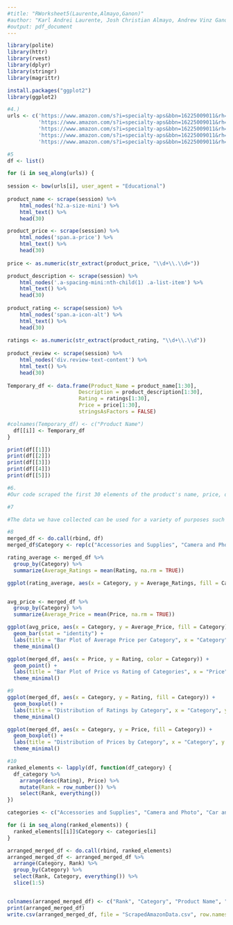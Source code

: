 ```yaml
---
#title: "RWorksheet5(Laurente,Almayo,Ganon)"
#author: "Karl Andrei Laurente, Josh Christian Almayo, Andrew Vinz Ganon
#output: pdf_document
---
```


```r
library(polite)
library(httr)
library(rvest)
library(dplyr)
library(stringr)
library(magrittr)

install.packages("ggplot2")
library(ggplot2)
```

```r
#4.) 
urls <- c('https://www.amazon.com/s?i=specialty-aps&bbn=16225009011&rh=n%3A%2116225009011%2Cn%3A281407&ref=nav_em__nav_desktop_sa_intl_accessories_and_supplies_0_2_5_2', 
          'https://www.amazon.com/s?i=specialty-aps&bbn=16225009011&rh=n%3A%2116225009011%2Cn%3A502394&ref=nav_em__nav_desktop_sa_intl_camera_and_photo_0_2_5_3',
          'https://www.amazon.com/s?i=specialty-aps&bbn=16225009011&rh=n%3A%2116225009011%2Cn%3A3248684011&ref=nav_em__nav_desktop_sa_intl_car_and_vehicle_electronics_0_2_5_4',
          'https://www.amazon.com/s?i=specialty-aps&bbn=16225009011&rh=n%3A%2116225009011%2Cn%3A2811119011&ref=nav_em__nav_desktop_sa_intl_cell_phones_and_accessories_0_2_5_5',
          'https://www.amazon.com/s?i=specialty-aps&bbn=16225009011&rh=n%3A%2116225009011%2Cn%3A541966&ref=nav_em__nav_desktop_sa_intl_computers_and_accessories_0_2_5_6')
```


```r
#5
df <- list()

for (i in seq_along(urls)) {
  
session <- bow(urls[i], user_agent = "Educational")
  
product_name <- scrape(session) %>%
    html_nodes('h2.a-size-mini') %>% 
    html_text() %>%
    head(30) 

product_price <- scrape(session) %>%
    html_nodes('span.a-price') %>% 
    html_text() %>%
    head(30) 
  
price <- as.numeric(str_extract(product_price, "\\d+\\.\\d+"))

product_description <- scrape(session) %>%
    html_nodes('.a-spacing-mini:nth-child(1) .a-list-item') %>% 
    html_text() %>%
    head(30) 
  
product_rating <- scrape(session) %>%
    html_nodes('span.a-icon-alt') %>% 
    html_text() %>%
    head(30)  
  
ratings <- as.numeric(str_extract(product_rating, "\\d+\\.\\d"))
  
product_review <- scrape(session) %>%
    html_nodes('div.review-text-content') %>% 
    html_text() %>%
    head(30)  
  
Temporary_df <- data.frame(Product_Name = product_name[1:30],
                       Description = product_description[1:30],
                       Rating = ratings[1:30],
                       Price = price[1:30],
                       stringsAsFactors = FALSE)

#colnames(Temporary_df) <- c("Product Name")
  df[[i]] <- Temporary_df
}

print(df[[1]])
print(df[[2]])
print(df[[3]])
print(df[[4]])
print(df[[5]])
```

```r
#6. 
#Our code scraped the first 30 elements of the product's name, price, description, ratings and reviews. There are a total of 5 categories and each containing 30 products so the product equal all in all 150 products. 
```

```r
#7

#The data we have collected can be used for a variety of purposes such as determining the top 30 products that appears when selecting a certain category. We can also determine the product's name, price, ratings, description, and reviews which can totally save a shopper's time by scrolling through each one. 
```

```r
#8
merged_df <- do.call(rbind, df)
merged_df$Category <- rep(c("Accessories and Supplies", "Camera and Photo", "Car and Vehicle Electronics", "Cell Phones and Accessories", "Computers and Accessories"), each = 30)

rating_average <- merged_df %>%
  group_by(Category) %>%
  summarize(Average_Ratings = mean(Rating, na.rm = TRUE))

ggplot(rating_average, aes(x = Category, y = Average_Ratings, fill = Category)) + geom_bar(stat = "identity") + labs(title = "Bar Plot of Average Rating per Category", x = "Category", y = "Average Rating") + theme_minimal() 


avg_price <- merged_df %>%
  group_by(Category) %>%
  summarize(Average_Price = mean(Price, na.rm = TRUE))

ggplot(avg_price, aes(x = Category, y = Average_Price, fill = Category)) +
  geom_bar(stat = "identity") +
  labs(title = "Bar Plot of Average Price per Category", x = "Category", y = "Average Price") +
  theme_minimal()

ggplot(merged_df, aes(x = Price, y = Rating, color = Category)) +
  geom_point() +
  labs(title = "Bar Plot of Price vs Rating of Categories", x = "Price", y = "Rating") +
  theme_minimal()
```

```r
#9
ggplot(merged_df, aes(x = Category, y = Rating, fill = Category)) +
  geom_boxplot() +
  labs(title = "Distribution of Ratings by Category", x = "Category", y = "Rating") +
  theme_minimal()

ggplot(merged_df, aes(x = Category, y = Price, fill = Category)) +
  geom_boxplot() +
  labs(title = "Distribution of Prices by Category", x = "Category", y = "Price") +
  theme_minimal()
```

```r
#10
ranked_elements <- lapply(df, function(df_category) {
  df_category %>%
    arrange(desc(Rating), Price) %>%
    mutate(Rank = row_number()) %>%
    select(Rank, everything()) 
})

categories <- c("Accessories and Supplies", "Camera and Photo", "Car and Vehicle Electronics", "Cell Phones and Accessories", "Computers and Accessories")

for (i in seq_along(ranked_elements)) {
  ranked_elements[[i]]$Category <- categories[i]
}

arranged_merged_df <- do.call(rbind, ranked_elements)
arranged_merged_df <- arranged_merged_df %>% 
  arrange(Category, Rank) %>% 
  group_by(Category) %>% 
  select(Rank, Category, everything()) %>%
  slice(1:5) 


colnames(arranged_merged_df) <- c("Rank", "Category", "Product Name", "Product Description", "Rating", "Price")
print(arranged_merged_df)
write.csv(arranged_merged_df, file = "ScrapedAmazonData.csv", row.names = FALSE)
```